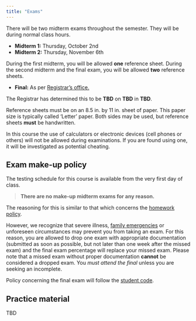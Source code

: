 ```yaml
---
title: "Exams"
---
```


There will be two midterm exams throughout the semester. They will be during
normal class hours.

 * **Midterm 1:** Thursday, October 2nd
 * **Midterm 2:** Thursday, November 6th

During the first midterm, you will be allowed **one** reference sheet. During the
second midterm and the final exam, you will be allowed **two** reference sheets.

* **Final:** As per [Registrar's office.](https://courses.illinois.edu/schedule/2025/fall//ECE/515)

::: {.callout-note}
The Registrar has determined this to be **TBD** on **TBD** in **TBD**.
:::

Reference sheets must be on an 8.5 in. by 11 in. sheet of paper. This paper size
is typically called 'Letter' paper. Both sides may be used, but reference
sheets **must** be handwritten. 

In this course the use of calculators or electronic devices (cell phones or
others) will not be allowed during examinations. If you are found using one, it
will be investigated as potential cheating.

## Exam make-up policy 

The testing schedule for this course is available from the very first day of
class. 

> **There are no make-up midterm exams for any reason.**

The reasoning for this is similar to that which concerns the [homework
policy](/syllabus.html#homework).

However, we recognize that severe illness, [family
emergencies](https://odos.illinois.edu/community-of-care/resources/students/bereavement/){target="_blank"}
or unforeseen circumstances may prevent you from taking an exam. For this
reason, you	are allowed	to drop one exam with appropriate documentation
(submitted as soon as possible, but not later than one week after the missed
exam) and the final exam percentage will replace your missed exam. Please note
that a missed exam without proper documentation **cannot** be considered a
dropped exam. You _must attend the final_ unless you are seeking an incomplete.

Policy concerning the final exam will follow the [student
code](https://studentcode.illinois.edu/article3/part2/3-201/).



## Practice material 

TBD

<!--

#### Midterm 2

The first midterm will cover lecture material from 01/16 to 03/21 with a focus
on material covered after 02/15. The corresponding homework material (Homework
1 - Homework 9) is also included in the test material (with a focus on Homework
5 - 9).

 - Some practice material is available at [LSTJ's Companion
   Website](https://web.ece.ucsb.edu/~hespanha/linearsystems/#Exercises). You
   can attempt problems that fall within the coverage of material listed above. 
 - Some more additional practice questions can be found
   [here](secure/exams/mt2_practice.html).

#### Midterm 1 

The first midterm will cover lecture material from 01/16 to 02/15. The
corresponding homework material (Homework 1 - Homework 5) is also included in
the test material.

 - Some practice material is available at [LSTJ's Companion
   Website](https://web.ece.ucsb.edu/~hespanha/linearsystems/#Exercises). You
   can attempt problems that fall within the coverage of material listed above. 
 - Some more additional practice questions can be found
   [here](secure/exams/mt1_practice.html).

-->
